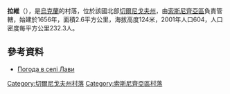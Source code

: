 {{coord|51|35|38|N|32|28|2|E|scale:100000|display=title}}

'''拉維'''（{{lang-uk|Лави}}），是[[烏克蘭|烏克蘭]]的村落，位於該國北部[[切爾尼戈夫州|切爾尼戈夫州]]，由[[索斯尼齊亞區|索斯尼齊亞區]]負責管轄，始建於1656年，面積2.6平方公里，海拔高度124米，2001年人口604，人口密度每平方公里232.3人。

==參考資料==
* [http://weather.in.ua/ua/chernigovskaja/12970 Погода в селі Лави] {{Wayback|url=http://weather.in.ua/ua/chernigovskaja/12970 |date=20111220091752 }}

[[Category:切爾尼戈夫州村落|Category:切爾尼戈夫州村落]]
[[Category:索斯尼齊亞區村落|Category:索斯尼齊亞區村落]]


{{Chernihiv-geo-stub}}
